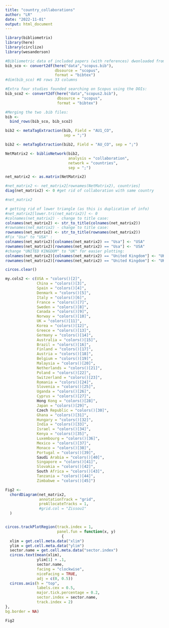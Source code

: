 ```yaml
---
title: "country_collaborations"
author: "LR"
date: "2022-11-01"
output: html_document
---
```


```r
library(bibliometrix)
library(here)
library(circlize)
library(wesanderson)

#Bibliometric data of included papers (with references) dwonloaded from Scopus in .bib format:
bib_sco <- convert2df(here("data","scopus.bib"), 
                      dbsource = "scopus", 
                      format = "bibtex")
#dim(bib_sco) #8 rows 33 columns

#Extra four studies founded searching on Scopus using the DOIs:
bib_sco2 <- convert2df(here("data","scopus2.bib"), 
                       dbsource = "scopus", 
                       format = "bibtex")

#Merging the two .bib files:
bib <- 
  bind_rows(bib_sco, bib_sco2)

bib2 <- metaTagExtraction(bib, Field = "AU1_CO",
                          sep = ";") 

bib2 <- metaTagExtraction(bib2, Field = "AU_CO", sep = ";") 

NetMatrix2 <- biblioNetwork(bib2, 
                            analysis = "collaboration",
                            network = "countries", 
                            sep = ";")

net_matrix2 <- as.matrix(NetMatrix2)

#net_matrix2 <- net_matrix2[rownames(NetMatrix2), countries]
diag(net_matrix2) <- 0 #get rid of collaboration with same country

#net_matrix2

# getting rid of lower triangle (as this is duplication of info)
#net_matrix2[lower.tri(net_matrix2)] <- 0 
#colnames(net_matrix2) - change to title case:
colnames(net_matrix2) <- str_to_title(colnames(net_matrix2))
#rownames(net_matrix2) - change to title case:
rownames(net_matrix2) <- str_to_title(rownames(net_matrix2))
#Fix "Usa" to "USA" :
colnames(net_matrix2)[colnames(net_matrix2) == "Usa"] <- "USA"
rownames(net_matrix2)[rownames(net_matrix2) == "Usa"] <- "USA"
#change "UNITED KINGDOM" to "UK" for easier plotting:
colnames(net_matrix2)[colnames(net_matrix2) == "United Kingdom"] <- "UK"
rownames(net_matrix2)[rownames(net_matrix2) == "United Kingdom"] <- "UK"

circos.clear()

my.cols2 <- c(USA = "colors()[2]",
              China = "colors()[3]",
              Spain = "colors()[4]", 
              Denmark = "colors()[5]", 
              Italy = "colors()[6]",
              France = "colors()[7]",
              Sweden = "colors()[8]",
              Canada = "colors()[9]", 
              Norway = "colors()[10]",
              UK = "colors()[11]", 
              Korea = "colors()[12]", 
              Greece = "colors()[13]", 
              Germany = "colors()[14]",
              Australia = "colors()[15]", 
              Brazil = "colors()[16]", 
              Finland = "colors()[17]",
              Austria = "colors()[18]", 
              Belgium = "colors()[19]", 
              Malaysia = "colors()[20]",
              Netherlands = "colors()[21]", 
              Poland = "colors()[22]",
              Switzerland = "colors()[23]",
              Romania = "colors()[24]",
              Slovenia = "colors()[25]",
              Uganda = "colors()[26]",
              Cyprus = "colors()[27]",
              Hong Kong = "colors()[28]",
              Japan = "colors()[29]", 
              Czech Republic = "colors()[30]", 
              Ghana = "colors()[31]",
              Hungary = "colors()[32]", 
              India = "colors()[33]", 
              Israel = "colors()[34]", 
              Kenya = "colors()[35]",
              Luxembourg = "colors()[36]",
              Mexico = "colors()[37]",
              Monaco = "colors()[38]", 
              Portugal = "colors()[39]", 
              Saudi Arabia = "colors()[40]", 
              Singapore = "colors()[41]", 
              Slovakia = "colors()[42]",
              South Africa = "colors()[43]", 
              Tanzania = "colors()[44]", 
              Zimbabwe = "colors()[45]")

Fig2 <- 
  chordDiagram(net_matrix2,
               annotationTrack = "grid",
               preAllocateTracks = 1, 
               #grid.col = "Zissou1"
  )


circos.trackPlotRegion(track.index = 1, 
                       panel.fun = function(x, y) 
                         {
  xlim = get.cell.meta.data("xlim")
  ylim = get.cell.meta.data("ylim")
  sector.name = get.cell.meta.data("sector.index")
  circos.text(mean(xlim),
              ylim[1] + .1, 
              sector.name, 
              facing = "clockwise", 
              niceFacing = TRUE,
              adj = c(0, 0.5))
  circos.axis(h = "top", 
              labels.cex = 0.5,
              major.tick.percentage = 0.2, 
              sector.index = sector.name,
              track.index = 2)
},
bg.border = NA)

Fig2
```
